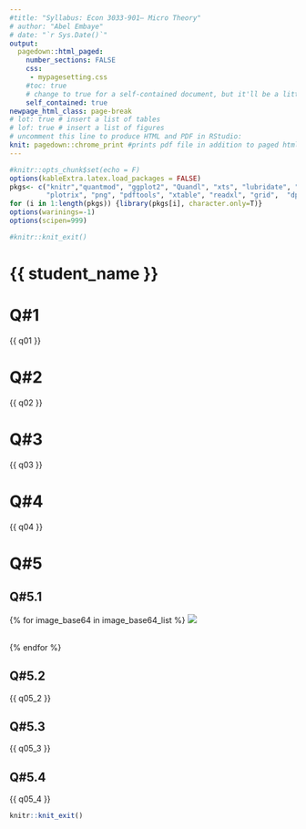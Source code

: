 ---
#title: "Syllabus: Econ 3033-901– Micro Theory"
# author: "Abel Embaye"
# date: "`r Sys.Date()`"
output:
  pagedown::html_paged:
    number_sections: FALSE
    css:
     - mypagesetting.css
    #toc: true
    # change to true for a self-contained document, but it'll be a litte slower for Pandoc to render
    self_contained: true
newpage_html_class: page-break
# lot: true # insert a list of tables
# lof: true # insert a list of figures
# uncomment this line to produce HTML and PDF in RStudio:
knit: pagedown::chrome_print #prints pdf file in addition to paged html file
---

```{r setup, include=FALSE}
#knitr::opts_chunk$set(echo = F)
options(kableExtra.latex.load_packages = FALSE)
pkgs<- c("knitr","quantmod", "ggplot2", "Quandl", "xts", "lubridate", "tikzDevice", "graphics", "gridExtra", "tidyverse",
         "plotrix", "png", "pdftools", "xtable", "readxl", "grid",  "dplyr", "ggrepel", "reshape2", "kableExtra", "magick", "formattable", "Ryacas" ); pkgs
for (i in 1:length(pkgs)) {library(pkgs[i], character.only=T)} 
options(warinings=-1)
options(scipen=999)
```

```{r, echo=F}
#knitr::knit_exit() 
```

<h1>{{ student_name }}</h1>
 

# Q\#1

<!-- <div style="width:650px; height:200px; padding:20px; text-align:center; border: 1px solid #787878"> -->

<!-- {{ q01 }} -->

<!-- </div> -->

<p>{{ q01 }}</p>

# Q\#2

<p>{{ q02 }}</p>

#  Q\#3

<p>{{ q03 }}</p>

#  Q\#4

<p>{{ q04 }}</p>

#  Q\#5

## Q#5.1 

{% for image_base64 in image_base64_list %}
<img src="data:image/png;base64,{{ image_base64 }}" />

<br>
{% endfor %}

##   Q#5.2

<p>{{ q05_2 }}</p>

##   Q#5.3

<p>{{ q05_3 }}</p>

##   Q#5.4

<p>{{ q05_4 }}</p>



```{r echo=F}
knitr::knit_exit()
```
